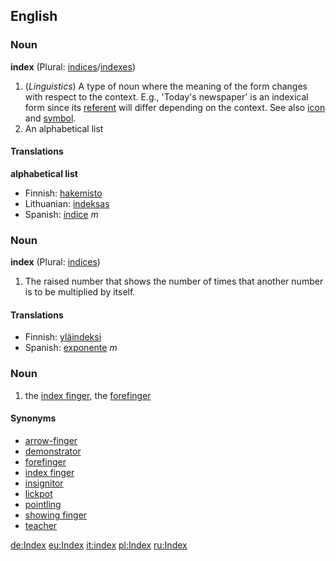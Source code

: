 ==English==

===Noun===
'''index''' (Plural: [[indices]]/[[indexes]])

#(''Linguistics'') A type of noun where the meaning of the form changes with respect to the context. E.g., 'Today's newspaper' is an indexical form since its [[referent]] will differ depending on the context. See also [[icon]] and [[symbol]].
#An alphabetical list


====Translations====
'''alphabetical list'''
*Finnish: [[hakemisto]]
*Lithuanian: [[indeksas]]
*Spanish: [[índice]] ''m''

===Noun===
'''index''' (Plural: [[indices]])

#The raised number that shows the number of times that another number is to be multiplied by itself.

====Translations====
*Finnish: [[yläindeksi]]
*Spanish: [[exponente]] ''m''

===Noun===
# the [[index finger]], the [[forefinger]]
====Synonyms====
*[[arrow-finger]]
*[[demonstrator]]
*[[forefinger]]
*[[index finger]]
*[[insignitor]]
*[[lickpot]]
*[[pointling]]
*[[showing finger]]
*[[teacher]]

[[de:Index]]
[[eu:Index]]
[[it:index]]
[[pl:Index]]
[[ru:Index]]